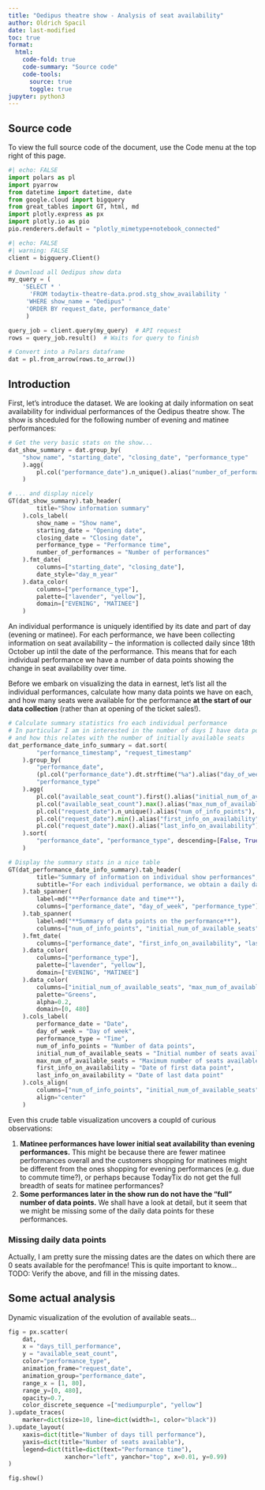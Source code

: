 ```yaml
---
title: "Oedipus theatre show - Analysis of seat availability"
author: Oldrich Spacil
date: last-modified
toc: true
format:
  html:
    code-fold: true
    code-summary: "Source code"
    code-tools: 
      source: true
      toggle: true
jupyter: python3
---
```


::: {.callout-tip}
## Source code
To view the full source code of the document, use the Code menu at the top right of this page.
:::

```python
#| echo: FALSE
import polars as pl
import pyarrow
from datetime import datetime, date
from google.cloud import bigquery
from great_tables import GT, html, md
import plotly.express as px
import plotly.io as pio
pio.renderers.default = "plotly_mimetype+notebook_connected"
```

```python
#| echo: FALSE
#| warning: FALSE
client = bigquery.Client()

# Download all Oedipus show data
my_query = (
    'SELECT * '
      'FROM todaytix-theatre-data.prod.stg_show_availability '
     'WHERE show_name = "Oedipus" '
     'ORDER BY request_date, performance_date'
     )

query_job = client.query(my_query)  # API request
rows = query_job.result()  # Waits for query to finish

# Convert into a Polars dataframe
dat = pl.from_arrow(rows.to_arrow())
```

## Introduction

First, let's introduce the dataset. We are looking at daily information on seat availability for individual performances of the Oedipus theatre show. The show is shceduled for the following number of evening and matinee performances:

```python
# Get the very basic stats on the show...
dat_show_summary = dat.group_by(
    "show_name", "starting_date", "closing_date", "performance_type"
    ).agg(
        pl.col("performance_date").n_unique().alias("number_of_performances")
    )

# ... and display nicely
GT(dat_show_summary).tab_header(
        title="Show information summary"
    ).cols_label(
        show_name = "Show name",
        starting_date = "Opening date",
        closing_date = "Closing date",
        performance_type = "Performance time",
        number_of_performances = "Number of performances"
    ).fmt_date(
        columns=["starting_date", "closing_date"],
        date_style="day_m_year"
    ).data_color(
        columns=["performance_type"],
        palette=["lavender", "yellow"],
        domain=["EVENING", "MATINEE"]
    )
```

An individual performance is uniquely identified by its date and part of day (evening or matinee). For each performance, we have been collecting information on seat availability -- the information is collected daily since 18th October up intil the date of the performance. This means that for each individual performance we have a number of data points showing the change in seat availability over time.

Before we embark on visualizing the data in earnest, let's list all the individual performances, calculate how many data points we have on each, and how many seats were available for the performance **at the start of our data collection** (rather than at opening of the ticket sales!).

```python
# Calculate summary statistics fro each individual performance
# In particular I am in interested in the number of days I have data points for each performance, 
# and how this relates with the number of initially available seats
dat_performance_date_info_summary = dat.sort(
        "performance_timestamp", "request_timestamp"
    ).group_by(
        "performance_date",
        (pl.col("performance_date").dt.strftime("%a").alias("day_of_week")),
        "performance_type"
    ).agg(
        pl.col("available_seat_count").first().alias("initial_num_of_available_seats"),
        pl.col("available_seat_count").max().alias("max_num_of_available_seats"),
        pl.col("request_date").n_unique().alias("num_of_info_points"),
        pl.col("request_date").min().alias("first_info_on_availability"),
        pl.col("request_date").max().alias("last_info_on_availability")
    ).sort(
        "performance_date", "performance_type", descending=[False, True]
    )

# Display the summary stats in a nice table
GT(dat_performance_date_info_summary).tab_header(
        title="Summary of information on individual show performances",
        subtitle="For each individual performance, we obtain a daily data point on show availability for each day from 18th October up until the day of the performance. Since our data collection started after the opening sale of tickets, the earlier performances will have fewer data points. We also show the number of seats available initially at the start of data collection, and the maximum number of seats available during the data collection period."
    ).tab_spanner(
        label=md("**Performance date and time**"),
        columns=["performance_date", "day_of_week", "performance_type"]
    ).tab_spanner(
        label=md("**Summary of data points on the performance**"),
        columns=["num_of_info_points", "initial_num_of_available_seats", "max_num_of_available_seats", "first_info_on_availability", "last_info_on_availability"]
    ).fmt_date(
        columns=["performance_date", "first_info_on_availability", "last_info_on_availability"], date_style="day_m_year"
    ).data_color(
        columns=["performance_type"],
        palette=["lavender", "yellow"],
        domain=["EVENING", "MATINEE"]
    ).data_color(
        columns=["initial_num_of_available_seats", "max_num_of_available_seats"],
        palette="Greens",
        alpha=0.2,
        domain=[0, 480]
    ).cols_label(
        performance_date = "Date",
        day_of_week = "Day of week",
        performance_type = "Time",
        num_of_info_points = "Number of data points",
        initial_num_of_available_seats = "Initial number of seats available",
        max_num_of_available_seats = "Maximum number of seats available",
        first_info_on_availability = "Date of first data point",
        last_info_on_availability = "Date of last data point"
    ).cols_align(
        columns=["num_of_info_points", "initial_num_of_available_seats", "max_num_of_available_seats"],
        align="center"
    )
```

Even this crude table visualization uncovers a coupld of curious observations:

1. **Matinee performances have lower initial seat availability than evening performances.** This might be because there are fewer matinee performances overall and the customers shopping for matinees might be different from the ones shopping for evening performances (e.g. due to commute time?), or perhaps because TodayTix do not get the full breadth of seats for matinee performances?
2. **Some performances later in the show run do not have the "full" number of data points.** We shall have a look at detail, but it seem that we might be missing some of the daily data points for these performances.

### Missing daily data points

Actually, I am pretty sure the missing dates are the dates on which there are 0 seats available for the perofmance! This is quite important to know... 
TODO: Verify the above, and fill in the missing dates.

## Some actual analysis

Dynamic visualization of the evolution of available seats...

```python
fig = px.scatter(
    dat,
    x = "days_till_performance",
    y = "available_seat_count",
    color="performance_type",
    animation_frame="request_date",
    animation_group="performance_date",
    range_x = [1, 80],
    range_y=[0, 480],
    opacity=0.7,
    color_discrete_sequence =["mediumpurple", "yellow"]
).update_traces(
    marker=dict(size=10, line=dict(width=1, color="black"))
).update_layout(
    xaxis=dict(title="Number of days till performance"),
    yaxis=dict(title="Number of seats available"),
    legend=dict(title=dict(text="Performance time"),
                xanchor="left", yanchor="top", x=0.01, y=0.99)
)

fig.show()

```